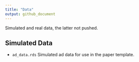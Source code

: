 ```yaml
---
title: "Data"
output: github_document
---
```


Simulated and real data, the latter not pushed.

## Simulated Data

- `ad_data.rds` Simulated ad data for use in the paper template.
